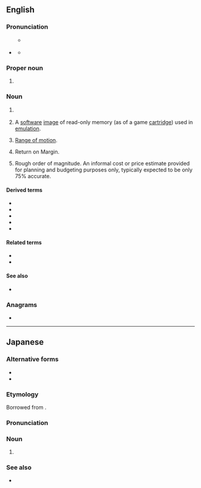 {{also|rom|Rom|Róm|rơm|rom.|Rom.}}
==English==
{{wikipedia}}

===Pronunciation===

* {{sense|electronics|computing|video games}} {{IPA|lang=en|/ɹɒm/}}
** {{qualifier|dialects with the father-bother merger}} {{IPA|lang=en|/ɹɑm/}}
** {{rhymes|lang=en|ɒm}}

===Proper noun===
{{en-proper-noun}}

# {{label|en|sports}} {{abbreviation of|lang=en|Romania}}

===Noun===
{{en-noun}}

# {{lb|en|electronics|computing}} {{acronym of|lang=en|[[read-only memory|Read-only memory]]}}
# {{lb|en|video games}} A [[software]] [[image]] of read-only memory (as of a game [[cartridge]]) used in [[emulation]].
# {{lb|en|medical}} [[range of motion|Range of motion]].
# {{lb|en|finance}} Return on Margin.
# {{lb|en|estimating and purchasing}} Rough order of magnitude. An informal cost or price estimate provided for planning and budgeting purposes only, typically expected to be only 75% accurate.

====Derived terms====
{{sense|read-only memory}}
* {{l|en|EEPROM}}
* {{l|en|EPROM}}
* {{l|en|PROM}}
* {{l|en|ROMable}}
* {{l|en|romset}}

====Related terms====
{{sense|read-only memory}}
* {{l|en|RAM}}
* {{l|en|flash memory}}

====See also====
{{sense|read-only memory}}
* {{l|en|WORM}}

===Anagrams===
* {{anagrams|en|MOR|MRO|Mor|O/RM|OMR|ORM|RMO}}

----

==Japanese==

===Alternative forms===
* {{ja-r|リードオンリーメモリ|リード.オンリー メモリ}}
* {{ja-r|リードオンリーメモリー|リード.オンリー メモリー}}

===Etymology===
Borrowed from {{bor|ja|en|ROM}}.

===Pronunciation===
{{ja-pron|ロム|acc=1}}

===Noun===
{{ja-noun|ロム}}

# {{lb|ja|computing}} {{l|en|ROM}}

===See also===
* {{ja-r|RAM|ラム}}